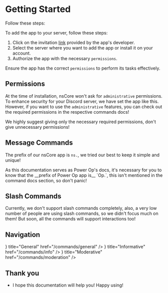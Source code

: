 
# Getting Started

Follow these steps:

To add the app to your server, follow these steps:

1. Click on the invitation [link](https://discord.com/oauth2/authorize?client_id=943458326644150323) provided by the app's developer.
2. Select the server where you want to add the app or install it on your account.
3. Authorize the app with the necessary `permissions`.

Ensure the app has the correct `permissions` to perform its tasks effectively.

## Permissions

At the time of installation, nsCore won't ask for `administrative` permissions. To enhance security for your Discord server, we have set the app like this. However, if you want to use the `administrative` features, you can check out the required permissions in the respective commands docs!

<Callout>
  We highly suggest giving only the necessary required permissions, don't give unnecessary
  permissions!
</Callout>

## Message Commands

The prefix of our nsCore app is `ns.`, we tried our best to keep it simple and unique!

<Callout type="info">
  As this documentation serves as Power Op's docs, it's necessary for you to know that the __prefix
  of Power Op app is__ `Op.`, this isn't mentioned in the command docs section, so don't panic!
</Callout>

## Slash Commands

Currently, we don't support slash commands completely, also, a very low number of people are using slash commands, so we didn't focus much on them! But soon, all the commands will support interactions too!

## Navigation

<Cards>
  <Card icon={<ArrowRightIcon />} title="General" href="/commands/general" />
  <Card icon={<ArrowRightIcon />} title="Informative" href="/commands/info" />
  <Card icon={<ArrowRightIcon />} title="Moderative" href="/commands/moderation" />
</Cards>

## Thank you

- I hope this documentation will help you! Happy using!
